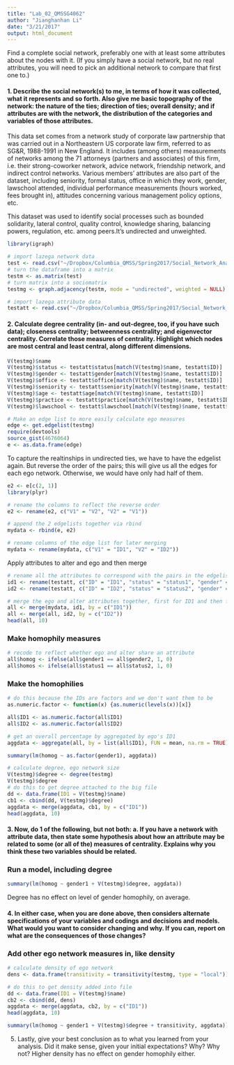 ```yaml
---
title: "Lab_02_QMSSG4062"
author: "Jianghanhan Li"
date: "3/21/2017"
output: html_document
---
```


Find a complete social network, preferably one with at least some attributes about the nodes with it. (If you simply have a social network, but no real attributes, you will need to pick an additional network to compare that first one to.)

#### 1. Describe the social network(s) to me, in terms of how it was collected, what it represents and so forth. Also give me basic topography of the network: the nature of the ties; direction of ties; overall density; and if attributes are with the network, the distribution of the categories and variables of those attributes.

This data set comes from a network study of corporate law partnership that was carried out in a Northeastern US corporate law firm, referred to as SG&R, 1988-1991 in New England. It includes (among others) measurements of networks among the 71 attorneys (partners and associates) of this firm, i.e. their strong-coworker network, advice network, friendship network, and indirect control networks. Various members' attributes are also part of the dataset, including seniority, formal status, office in which they work, gender, lawschool attended, individual performance measurements (hours worked, fees brought in), attitudes concerning various management policy options, etc.

This dataset was used to identify social processes such as bounded solidarity, lateral control, quality control, knowledge sharing, balancing powers, regulation, etc. among peers.It's undirected and unweighted. 

```r
library(igraph)
```


```r
# import lazega network data 
test <- read.csv("~/Dropbox/Columbia_QMSS/Spring2017/Social_Network_Analysis/Data/Lazega_Friends.csv", header = TRUE, row.names = NULL, check.names = FALSE)
# turn the dataframe into a matrix
testm <- as.matrix(test)
# turn matrix into a sociomatrix
testmg <- graph.adjacency(testm, mode = "undirected", weighted = NULL)
```

```r
# import lazega attribute data
testatt <- read.csv("~/Dropbox/Columbia_QMSS/Spring2017/Social_Network_Analysis/Data/Lazega_Attributes.csv")
```

#### 2. Calculate degree centrality (in- and out-degree, too, if you have such data); closeness centrality; betweenness centrality; and eigenvector centrality. Correlate those measures of centrality. Highlight which nodes are most central and least central, along different dimensions. 


```r
V(testmg)$name
V(testmg)$status <- testatt$status[match(V(testmg)$name, testatt$ID)]
V(testmg)$gender <- testatt$gender[match(V(testmg)$name, testatt$ID)]
V(testmg)$office <- testatt$office[match(V(testmg)$name, testatt$ID)]
V(testmg)$seniority <- testatt$seniority[match(V(testmg)$name, testatt$ID)]
V(testmg)$age <- testatt$age[match(V(testmg)$name, testatt$ID)]
V(testmg)$practice <- testatt$practice[match(V(testmg)$name, testatt$ID)]
V(testmg)$lawschool <- testatt$lawschool[match(V(testmg)$name, testatt$ID)]
```


```r
# Make an edge list to more easily calculate ego measures
edge <- get.edgelist(testmg)
require(devtools)
source_gist(4676064)
e <- as.data.frame(edge)
```

To capture the realtinships in undirected ties, we have to have the edgelist again. But reverse the order of the pairs; this will give us all the edges for each ego network. Otherwise, we would have only had half of them. 

```r
e2 <- e[c(2, 1)]
library(plyr)

# rename the columns to reflect the reverse order
e2 <- rename(e2, c("V1" = "V2", "V2" = "V1"))

# append the 2 edgelists together via rbind
mydata <- rbind(e, e2)

# rename columns of the edge list for later merging
mydata <- rename(mydata, c("V1" = "ID1", "V2" = "ID2"))
```

Apply attributes to alter and ego and then merge

```r
# rename all the attributes to correspond with the pairs in the edgelist in ID1
id1 <- rename(testatt, c("ID" = "ID1", "status" = "status1", "gender" = "gender1", "office" = "office1", "seniority" = "seniority1", "age" = "age1", "practice" = "practice1", "lawschool" = "lawschool1"))
id2 <- rename(testatt, c("ID" = "ID2", "status" = "status2", "gender" = "gender2", "office" = "office2", "seniority" = "seniority2", "age" = "age2", "practice" = "practice2", "lawschool" = "lawschool2"))
```

```r
# merge the ego and alter attributes together, first for ID1 and then for ID2
all <- merge(mydata, id1, by = c("ID1"))
all <- merge(all, id2, by = c("ID2"))
head(all, 10)
```

### Make homophily measures
```r
# recode to reflect whether ego and alter share an attribute
all$homog <- ifelse(all$gender1 == all$gender2, 1, 0)
all$homos <- ifelse(all$status1 == all$status2, 1, 0)
```

### Make the homophilies

```r
# do this because the IDs are factors and we don't want them to be
as.numeric.factor <- function(x) {as.numeric(levels(x))[x]}

all$ID1 <- as.numeric.factor(all$ID1)
all$ID2 <- as.numeric.factor(all$ID2)
```

```r
# get an overall percentage by aggregated by ego's ID1
aggdata <- aggregate(all, by = list(all$ID1), FUN = mean, na.rm = TRUE)

```

```r
summary(lm(homog ~ as.factor(gender1), aggdata))
```


```r
# calculate degree, ego network size
V(testmg)$degree <- degree(testmg)
V(testmg)$degree
# do this to get degree attached to the big file
dd <- data.frame(ID1 = V(testmg)$name)
cb1 <- cbind(dd, V(testmg)$degree)
aggdata <- merge(aggdata, cb1, by = c("ID1"))
head(aggdata, 10)
```


#### 3. Now, do 1 of the following, but not both: a.  If you have a network with attribute data, then state some hypothesis about how an attribute may be related to some (or all of the) measures of centrality. Explains why you think these two variables should be related. 

### Run a model, including degree

```r
summary(lm(homog ~ gender1 + V(testmg)$degree, aggdata))
```

Degree has no effect on level of gender homophily, on average. 

#### 4. In either case, when you are done above, then considers alternate specifications of your variables and codings and decisions and models. What would you want to consider changing and why. If you can, report on what are the consequences of those changes?

### Add other ego network measures in, like density
```r
# calculate density of ego network
dens <- data.frame(transitivity = transitivity(testmg, type = "local"))

# do this to get density added into file
dd <- data.frame(ID1 = V(testmg)$name)
cb2 <- cbind(dd, dens)
aggdata <- merge(aggdata, cb2, by = c("ID1"))
head(aggdata, 10)
```


```r
summary(lm(homog ~ gender1 + V(testmg)$degree + transitivity, aggdata))
```

5. Lastly, give your best conclusion as to what you learned from your analysis. Did it make sense, given your initial expectations? Why? Why not?
Higher density has no effect on gender homophily either. 







